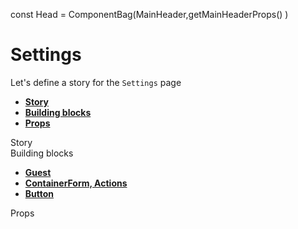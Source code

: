 
const Head = ComponentBag(MainHeader,getMainHeaderProps() )


<Meta title="Pages|Settings - User" component={Settings}/>


# Settings
Let's define a story for the `Settings` page
- **[Story](#story)**
- **[Building blocks](#modules)**
- **[Props](#props)**


<div id="story">Story</div>

<Preview>
  <Story name="Settings page">
    <WithoutSidebar
     HeaderBox={Head}
    >
      <Settings {...getEditProfileProps()} />
    </WithoutSidebar>
  </Story>
</Preview>

<div id="modules">Building blocks</div>

- **[Guest](#)**
- **[ContainerForm, Actions](#)**
- **[Button](#)**

<div id="props">Props</div>

<Props of={Settings} />